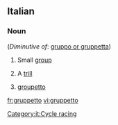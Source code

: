 ==Italian==

===Noun===
{{it-noun|gruppett|m|o|i}} (''Diminutive of'': [[gruppo or gruppetta]])

# Small [[group]]
#{{music|lang=it}} A [[trill]]
#{{context|cycle racing|lang=it}} [[groupetto]]
[[Category:it:Cycle racing]]

[[fr:gruppetto]]
[[vi:gruppetto]]